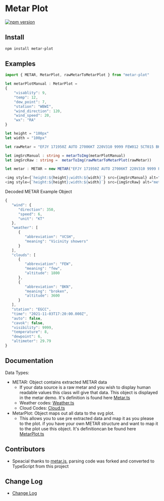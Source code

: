 
<Meta title="MetarPlot/Introduction" />

# Metar Plot 

[![npm version](https://badge.fury.io/js/metar-plot.svg)](https://badge.fury.io/js/metar-plot)

## Install

```sh
npm install metar-plot
```

## Examples

```typescript
import { METAR, MetarPlot, rawMetarToMetarPlot } from "metar-plot"

let metarPlotManual : MetarPlot = 
{
    "visablity": 9,
    "temp": 12,
    "dew_point": 7,
    "station": "WBWI",
    "wind_direction": 120,
    "wind_speed": 20,
    "wx": "RA"
}

let height = "100px"
let width = "100px"

let rawMetar = "EFJY 171950Z AUTO 27006KT 220V310 9999 FEW012 SCT015 BKN060 13/12 Q1006"

let imgSrcManual : string = metarToImg(metarPlotManual)
let imgSrcRaw : string =  metarToImg(rawMetarToMetarPlot(rawMetar))

let metar : METAR = new METAR("EFJY 171950Z AUTO 27006KT 220V310 9999 FEW012 SCT015 BKN060 13/12 Q1006")

<img style={`height:${height};width:${width}`} src={imgSrcManual} alt="metar"/>
<img style={`height:${height};width:${width}`} src={imgSrcRaw} alt="metar"/>
```

Decoded METAR Example Object
```javascript 
{
   "wind": {
      "direction": 350,
      "speed": 6,
      "unit": "KT"
   },
   "weather": [
      {
         "abbreviation": "VCSH",
         "meaning": "Vicinity showers"
      }
   ],
   "clouds": [
      {
         "abbreviation": "FEW",
         "meaning": "few",
         "altitude": 1800
      },
      {
         "abbreviation": "BKN",
         "meaning": "broken",
         "altitude": 3600
      }
   ],
   "station": "EGCC",
   "time": "2021-11-03T17:20:00.000Z",
   "auto": false,
   "cavok": false,
   "visibility": 9999,
   "temperature": 8,
   "dewpoint": 6,
   "altimeter": 29.79
}
```

## Documentation

Data Types:
   * METAR: Object contains extracted METAR data
      * If your data source is a raw metar and you wish to display human readable values this class will give that data.  This object is displayed in the metar demo. It's definition is found here [Metar.ts](https://github.com/Phoenix-OpsGroup/metar-plot/blob/main/src/Metar.ts)
      * Weather codes: [Weather.ts](https://github.com/Phoenix-OpsGroup/metar-plot/blob/main/src/parts/Weather.ts)
      * Cloud Codes: [Cloud.ts](https://github.com/Phoenix-OpsGroup/metar-plot/blob/main/src/parts/Cloud.ts)
   * MetarPlot: Object maps out all data to the svg plot.
      * This allows you to use pre extracted data and map it as you please to the plot.  if you have your own METAR structure and want to map it to the plot use this object. It's definitioncan be found here [MetarPlot.ts](https://github.com/Phoenix-OpsGroup/metar-plot/blob/main/src/MetarPlot.ts)

## Contributors

* Speacial thanks to [metar.js](https://github.com/skydivejkl/metar.js),
parsing code was forked and converted to TypeScript from this project

## Change Log

* [Change Log](https://github.com/phoenix-opsgroup/metar-plot/releases)